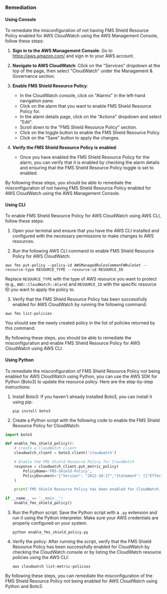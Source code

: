 ### Remediation

#### Using Console

To remediate the misconfiguration of not having FMS Shield Resource Policy enabled for AWS CloudWatch using the AWS Management Console, follow these steps:

1. **Sign in to the AWS Management Console**: Go to https://aws.amazon.com/ and sign in to your AWS account.

2. **Navigate to AWS CloudWatch**: Click on the "Services" dropdown at the top of the page, then select "CloudWatch" under the Management & Governance section.

3. **Enable FMS Shield Resource Policy**:
   - In the CloudWatch console, click on "Alarms" in the left-hand navigation pane.
   - Click on the alarm that you want to enable FMS Shield Resource Policy for.
   - In the alarm details page, click on the "Actions" dropdown and select "Edit".
   - Scroll down to the "FMS Shield Resource Policy" section.
   - Click on the toggle button to enable the FMS Shield Resource Policy.
   - Click on the "Save" button to apply the changes.

4. **Verify the FMS Shield Resource Policy is enabled**:
   - Once you have enabled the FMS Shield Resource Policy for the alarm, you can verify that it is enabled by checking the alarm details and ensuring that the FMS Shield Resource Policy toggle is set to enabled.

By following these steps, you should be able to remediate the misconfiguration of not having FMS Shield Resource Policy enabled for AWS CloudWatch using the AWS Management Console.

#### Using CLI

To enable FMS Shield Resource Policy for AWS CloudWatch using AWS CLI, follow these steps:

1. Open your terminal and ensure that you have the AWS CLI installed and configured with the necessary permissions to make changes to AWS resources.

2. Run the following AWS CLI command to enable FMS Shield Resource Policy for AWS CloudWatch:

```
aws fms put-policy --policy-id AWSManagedRulesCommonFWRuleSet --resource-type RESOURCE_TYPE --resource-id RESOURCE_ID
```

Replace `RESOURCE_TYPE` with the type of AWS resource you want to protect (e.g., `AWS::CloudWatch::Alarm`) and `RESOURCE_ID` with the specific resource ID you want to apply the policy to.

3. Verify that the FMS Shield Resource Policy has been successfully enabled for AWS CloudWatch by running the following command:

```
aws fms list-policies
```

You should see the newly created policy in the list of policies returned by this command.

By following these steps, you should be able to remediate the misconfiguration and enable FMS Shield Resource Policy for AWS CloudWatch using AWS CLI.

#### Using Python

To remediate the misconfiguration of FMS Shield Resource Policy not being enabled for AWS CloudWatch using Python, you can use the AWS SDK for Python (Boto3) to update the resource policy. Here are the step-by-step instructions:

1. Install Boto3:
   If you haven't already installed Boto3, you can install it using pip:
   ```
   pip install boto3
   ```

2. Create a Python script with the following code to enable the FMS Shield Resource Policy for CloudWatch:

```python
import boto3

def enable_fms_shield_policy():
    # Create a CloudWatch client
    cloudwatch_client = boto3.client('cloudwatch')

    # Enable the FMS Shield Resource Policy for CloudWatch
    response = cloudwatch_client.put_metric_policy(
        PolicyName='FMS-Shield-Policy',
        PolicyDocument='{"Version": "2012-10-17","Statement": [{"Effect": "Allow","Principal": {"Service": "shield.amazonaws.com"},"Action": "cloudwatch:PutMetricData","Resource": "*"}]}'
    )

    print('FMS Shield Resource Policy has been enabled for CloudWatch.')

if __name__ == '__main__':
    enable_fms_shield_policy()
```

3. Run the Python script:
   Save the Python script with a `.py` extension and run it using the Python interpreter. Make sure your AWS credentials are properly configured on your system.

   ```
   python enable_fms_shield_policy.py
   ```

4. Verify the policy:
   After running the script, verify that the FMS Shield Resource Policy has been successfully enabled for CloudWatch by checking the CloudWatch console or by listing the CloudWatch resource policies using the AWS CLI:

   ```
   aws cloudwatch list-metric-policies
   ```

By following these steps, you can remediate the misconfiguration of the FMS Shield Resource Policy not being enabled for AWS CloudWatch using Python and Boto3.

